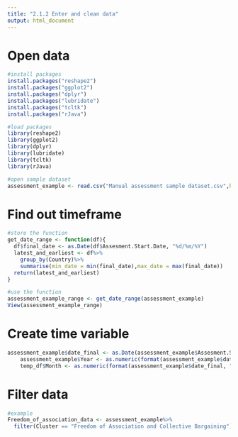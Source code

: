 ---
title: "2.1.2 Enter and clean data"
output: html_document
---

# Open data
```{r}
#install packages
install.packages("reshape2")
install.packages("ggplot2")
install.packages("dplyr")
install.packages("lubridate")
install.packages("tcltk")
install.packages("rJava")

#load packages
library(reshape2)
library(ggplot2)
library(dplyr)
library(lubridate)
library(tcltk)
library(rJava)

#open sample dataset
assessment_example <- read.csv("Manual assessment sample dataset.csv",header = T, stringsAsFactors = F)

```

# Find out timeframe
```{r}
#store the function
get_date_range <- function(df){
  df$final_date <- as.Date(df$Assesment.Start.Date, "%d/%m/%Y")
  latest_and_earliest <- df%>%
    group_by(Country)%>%
    summarise(min_date = min(final_date),max_date = max(final_date))
  return(latest_and_earliest)
}

#use the function
assessment_example_range <- get_date_range(assessment_example)
View(assessment_example_range)

```

# Create time variable
```{r}
assessment_example$date_final <- as.Date(assessment_example$Assesment.Start.Date, "%d/%m/%Y")
    assessment_example$Year <- as.numeric(format(assessment_example$date_final, "%Y"))
    temp_df$Month <- as.numeric(format(assessment_example$date_final, "%m"))

```

# Filter data
```{r}
#example
Freedom_of_association_data <- assessment_example%>%
  filter(Cluster == "Freedom of Association and Collective Bargaining")


```
